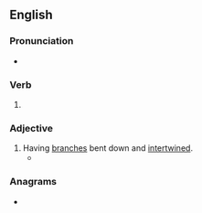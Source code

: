 ==English==

===Pronunciation===
* {{rhymes|en|æʃt}}

===Verb===
{{head|en|verb form}}

# {{en-past of|plash}}

===Adjective===
{{en-adj}}

# Having [[branch]]es bent down and [[intertwine]]d.
#* {{quote-book|1=en|year=1891|author={{w|Thomas Hardy}}|title={{w|Tess of the d'Urbervilles}}|publisher=James R. Osgood, McIlvaine and Co.|location=London|volume=1|page=|passage=Behind him the hills are open, the sun blazes down upon fields so large as to give an unenclosed character to the landscape, the lanes are white, the hedges low and '''plashed''', the atmosphere colourless.}}

===Anagrams===
* {{anagrams|en|a=adehlps|L-shaped|shelpad}}